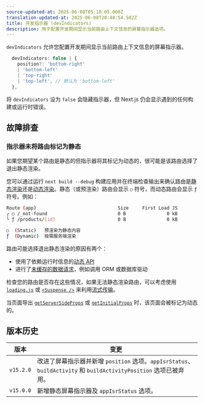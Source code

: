 ```yaml
---
source-updated-at: 2025-06-08T05:18:05.000Z
translation-updated-at: 2025-06-08T20:48:54.502Z
title: 开发指示器 (devIndicators)
description: 用于配置开发期间显示当前路由上下文信息的屏幕指示器选项。
---
```


`devIndicators` 允许您配置开发期间显示当前路由上下文信息的屏幕指示器。

```ts filename="Types"
  devIndicators: false | {
    position?: 'bottom-right'
    | 'bottom-left'
    | 'top-right'
    | 'top-left', // 默认为 'bottom-left'
  },
```

将 `devIndicators` 设为 `false` 会隐藏指示器，但 Next.js 仍会显示遇到的任何构建或运行时错误。

## 故障排查

### 指示器未将路由标记为静态

如果您期望某个路由是静态的但指示器将其标记为动态的，很可能是该路由选择了退出静态渲染。

您可以通过运行 `next build --debug` 构建应用并在终端检查输出来确认路由是[静态渲染](/docs/app/getting-started/partial-prerendering#static-rendering)还是[动态渲染](/docs/app/getting-started/partial-prerendering#dynamic-rendering)。静态（或预渲染）路由会显示 `○` 符号，而动态路由会显示 `ƒ` 符号。例如：

```bash filename="构建输出"
Route (app)                              Size     First Load JS
┌ ○ /_not-found                          0 B               0 kB
└ ƒ /products/[id]                       0 B               0 kB

○  (Static)   预渲染为静态内容
ƒ  (Dynamic)  按需服务端渲染
```

<AppOnly>

路由可能选择退出静态渲染的原因有两个：

- 使用了依赖运行时信息的[动态 API](/docs/app/getting-started/partial-prerendering#dynamic-rendering)
- 进行了[未缓存的数据请求](/docs/app/getting-started/fetching-data)，例如调用 ORM 或数据库驱动

检查您的路由是否存在这些情况，如果无法静态渲染路由，可以考虑使用 [`loading.js`](/docs/app/api-reference/file-conventions/loading) 或 [`<Suspense />`](https://react.dev/reference/react/Suspense) 来利用[流式传输](/docs/app/getting-started/linking-and-navigating#streaming)。

</AppOnly>

<PagesOnly>

当页面导出 [`getServerSideProps`](/docs/pages/building-your-application/data-fetching/get-server-side-props) 或 [`getInitialProps`](/docs/pages/api-reference/functions/get-initial-props) 时，该页面会被标记为动态的。

</PagesOnly>

## 版本历史

| 版本       | 变更                                                                                                                               |
| ---------- | ---------------------------------------------------------------------------------------------------------------------------------- |
| `v15.2.0`  | 改进了屏幕指示器并新增 `position` 选项。`appIsrStatus`、`buildActivity` 和 `buildActivityPosition` 选项已被弃用。                  |
| `v15.0.0`  | 新增静态屏幕指示器及 `appIsrStatus` 选项。                                                                                         |